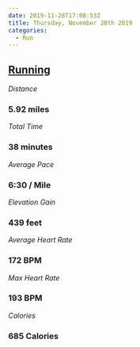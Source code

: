 ```yaml
---
date: 2019-11-28T17:08:53Z
title: Thursday, November 28th 2019
categories:
  - Run
---
```

## [Running](https://www.strava.com/activities/2897767080)

_Distance_

### 5.92 miles

_Total Time_

### 38 minutes

_Average Pace_

### 6:30 / Mile

_Elevation Gain_

### 439 feet

_Average Heart Rate_

### 172 BPM

_Max Heart Rate_

### 193 BPM

_Calories_

### 685 Calories